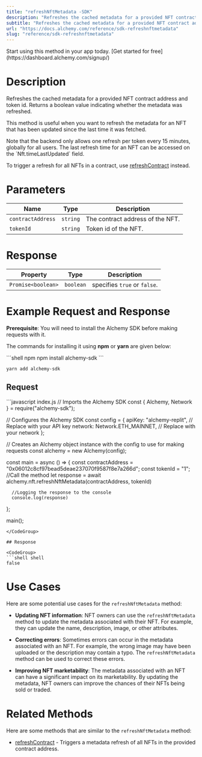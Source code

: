 ```yaml
---
title: "refreshNftMetadata -SDK"
description: "Refreshes the cached metadata for a provided NFT contract address and token id. Returns a boolean value indicating whether the metadata was refreshed."
subtitle: "Refreshes the cached metadata for a provided NFT contract address and token id. Returns a boolean value indicating whether the metadata was refreshed."
url: "https://docs.alchemy.com/reference/sdk-refreshnftmetadata"
slug: "reference/sdk-refreshnftmetadata"
---
```


<Tip title="Don’t have an API key?" icon="star">
  Start using this method in your app today. [Get started for free](https://dashboard.alchemy.com/signup/)
</Tip>

# Description

Refreshes the cached metadata for a provided NFT contract address and token id. Returns a boolean value indicating whether the metadata was refreshed.

This method is useful when you want to refresh the metadata for an NFT that has been updated since the last time it was fetched.

<Info>
  Note that the backend only allows one refresh per token every 15 minutes, globally for all users. The last refresh time for an NFT can be accessed on the `Nft.timeLastUpdated` field.
</Info>

To trigger a refresh for all NFTs in a contract, use [refreshContract](/reference/refreshcontract-sdk) instead.

# Parameters

| Name              | Type     | Description                      |
| ----------------- | -------- | -------------------------------- |
| `contractAddress` | `string` | The contract address of the NFT. |
| `tokenId`         | `string` | Token id of the NFT.             |

# Response

| Property           | Type      | Description                  |
| ------------------ | --------- | ---------------------------- |
| `Promise<boolean>` | `boolean` | specifies `true` or `false`. |

# Example Request and Response

**Prerequisite**: You will need to install the Alchemy SDK before making requests with it.

The commands for installing it using **npm** or **yarn** are given below:

<CodeGroup>
  ```shell npm
  npm install alchemy-sdk
  ```

  ```shell yarn
  yarn add alchemy-sdk
  ```
</CodeGroup>

## Request

<CodeGroup>
  ```javascript index.js
  // Imports the Alchemy SDK
  const { Alchemy, Network } = require("alchemy-sdk");

  // Configures the Alchemy SDK
  const config = {
      apiKey: "alchemy-replit", // Replace with your API key
      network: Network.ETH_MAINNET, // Replace with your network
  };

  // Creates an Alchemy object instance with the config to use for making requests
  const alchemy = new Alchemy(config);

  const main = async () => {
      const contractAddress = "0x06012c8cf97bead5deae237070f9587f8e7a266d";
      const tokenId = "1";
      //Call the method
      let response = await alchemy.nft.refreshNftMetadata(contractAddress, tokenId)

      //Logging the response to the console
      console.log(response)
  };

  main();
  ```
</CodeGroup>

## Response

<CodeGroup>
  ```shell shell
  false
  ```
</CodeGroup>

# Use Cases

Here are some potential use cases for the `refreshNftMetadata` method:

* **Updating NFT information**: NFT owners can use the `refreshNftMetadata` method to update the metadata associated with their NFT. For example, they can update the name, description, image, or other attributes.

* **Correcting errors**: Sometimes errors can occur in the metadata associated with an NFT. For example, the wrong image may have been uploaded or the description may contain a typo. The `refreshNftMetadata` method can be used to correct these errors.

* **Improving NFT marketability**: The metadata associated with an NFT can have a significant impact on its marketability. By updating the metadata, NFT owners can improve the chances of their NFTs being sold or traded.

# Related Methods

Here are some methods that are similar to the `refreshNftMetadata` method:

* [refreshContract](/reference/refreshcontract-sdk) - Triggers a metadata refresh of all NFTs in the provided contract address.
